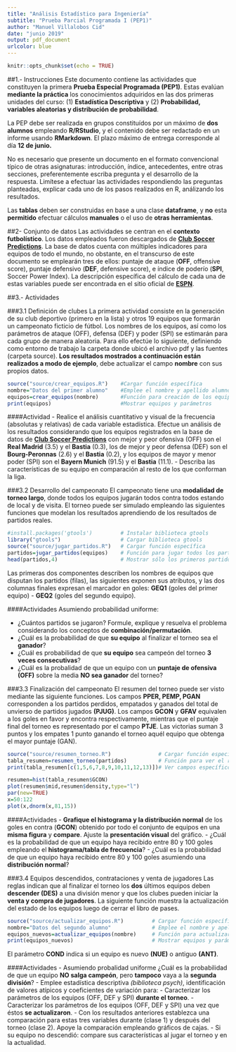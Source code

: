 ---
title: "Análisis Estadístico para Ingeniería"
subtitle: "Prueba Parcial Programada I (PEP1)"
author: "Manuel Villalobos Cid"
date: "junio 2019"
output: pdf_document
urlcolor: blue
---

```{r setup, include=FALSE}
knitr::opts_chunk$set(echo = TRUE)
```

##1.- Instrucciones
Este documento contiene las actividades que constituyen la primera **Prueba Especial Programada (PEP1)**.
Estas evalúan **mediante la práctica** los conocimientos adquiridos en las dos primeras unidades del curso: (1) **Estadística Descriptiva** y (2) **Probabilidad, variables aleatorias y distribución de probabilidad**.

La PEP debe ser realizada en grupos constituídos por un máximo de **dos alumnos** empleando **R/RStudio**, y el contenido debe ser redactado en un informe usando **RMarkdown**. El plazo máximo de entrega corresponde al día **12 de junio.**

No es necesario que presente un documento en el formato convencional típico de otras asignaturas: introducción, índice, antecedentes, entre otras secciones, preferentemente escriba pregunta y el desarrollo de la respuesta. Limítese a efectuar las actividades respondiendo las preguntas planteadas, explicar cada uno de los pasos realizados en R, análizando los resultados. 

Las **tablas** deben ser construidas en base a una clase **dataframe**, y **no** esta **permitido** efectuar cálculos **manuales** o el uso de **otras herramientas**.

##2- Conjunto de datos
Las actividades se centran en el **contexto futbolístico**. Los datos empleados fueron descargados de [**Club Soccer Predictions**](https://projects.fivethirtyeight.com/soccer-predictions/). La base de datos cuenta con múltiples indicadores para equipos de todo el mundo, no obstante, en el transcurso de este documento se emplearán tres de ellos: puntaje de ataque (**OFF**, offensive score),  puntaje defensivo (**DEF**, defensive score), e índice de poderío (**SPI**, Soccer Power Index). La descripción específica del cálculo de cada una de estas variables puede ser encontrada en el sitio oficial de [**ESPN**](http://www.espn.com/world-cup/story/_/id/4447078/ce/us/guide-espn-spi-ratings).



##3.- Actividades

###3.1 Definición de clubes
La primera actividad consiste en la generación de su club deportivo (primero en la lista) y otros 19 equipos que formarán un campeonato ficticio de fútbol. Los nombres de los equipos, así como los parámetros de ataque (OFF), defensa (DEF) y poder (SPI) se estimarán para cada grupo de manera aleatoria. Para ello efectúe lo siguiente, definiendo como entorno de trabajo la carpeta donde ubicó el archivo pdf y las fuentes (carpeta source). **Los resultados mostrados a continuación están realizados a modo de ejemplo**, debe actualizar el campo **nombre** con sus propios datos.

\newpage
```{r}
source("source/crear_equipos.R")    #Cargar función específica
nombre="Datos del primer alumno"    #Emplee el nombre y apellido alumno 1
equipos=crear_equipos(nombre)       #Función para creación de los equipos
print(equipos)                      #Mostrar equipos y parámetros
```

####Actividad
- Realice el análisis cuantitativo y visual de la frecuencia (absolutas y relativas) de cada variable estadística. Efectue un análisis de los resultados considerando que los equipos registrados en la base de datos de [**Club Soccer Predictions**](https://projects.fivethirtyeight.com/soccer-predictions/) con mejor y peor ofensiva (OFF) son el **Real Madrid** (3.5) y el **Bastia** (0.3), los de mejor y peor defensa (DEF) son el **Bourg-Peronnas** (2.6) y el **Bastia** (0.2), y los equipos de mayor y menor poder (SPI) son el **Bayern Munich** (91.5) y el **Bastia** (11.1).
- Describa las características de su equipo en comparación al resto de los que conforman la liga.

###3.2 Desarrollo del campeonato
El campeonato tiene una **modalidad de torneo largo**, donde todos los equipos jugarán todos contra todos estando de local y de visita. El torneo puede ser simulado empleando las siguientes funciones que modelan los resultados aprendiendo de los resultados de partidos reales.

```{r}
#install.packages('gtools')         # Instalar biblioteca gtools
library("gtools")                   # Cargar biblioteca gtools
source("source/jugar_partidos.R")   # Cargar función específica
partidos=jugar_partidos(equipos)    # Función para jugar todos los partidos
head(partidos,4)                    # Mostrar sólo los primeros partidos
```

Las primeras dos componentes describen los nombres de equipos que disputan los partidos (filas), las siguientes exponen sus atributos, y las dos columnas finales expresan el marcador en goles: **GEQ1** (goles del primer equipo) - **GEQ2** (goles del segundo equipo).

####Actividades
Asumiendo probabilidad uniforme:

- ¿Cuántos partidos se jugaron? Formule, explique y resuelva el problema considerando los conceptos de **combinación/permutación**.
- ¿Cuál es la probabilidad de que **su equipo** al finalizar el torneo sea el **ganador**?
- ¿Cuál es probabilidad de que **su equipo** sea campeón del torneo **3 veces consecutivas**?
- ¿Cuál es la probalidad de que un equipo con un **puntaje de ofensiva (OFF)** sobre la media **NO sea ganador** del torneo?

###3.3 Finalización del campeonato
El resumen del torneo puede ser visto mediante las siguiente funciones. Los campos **PPER, PEMP, PGAN** corresponden a los partidos perdidos, empatados y ganados del total de unvierso de partidos jugados **(PJUG)**. Los campos **GCON** y **GFAV** equivalen a los goles en favor y encontra respectivamente, mientras que el puntaje final del torneo es representado por el campo **PTJE**. Las victorias suman 3 puntos y los empates 1 punto ganando el torneo aquél equipo que obtenga el mayor puntaje (GAN). 

```{r}
source("source/resumen_torneo.R")               # Cargar función específica
tabla_resumen=resumen_torneo(partidos)          # Función para ver el resumen del torneo
print(tabla_resumen[c(1,5,6,7,8,9,10,11,12,13)])# Ver campos específicos de la tabla final
```

```{r,eval=FALSE, include=FALSE}
resumen=hist(tabla_resumen$GCON)
plot(resumen$mid,resumen$density,type="l")
par(new=TRUE)
x=50:122
plot(x,dnorm(x,81,15))
```

####Actividades
- **Grafique el histograma y la distribución normal** de los goles en contra (**GCON**) obtenido por todo el conjunto de equipos en una **misma figura** y **compare**. Ajuste la **presentación visual** del gráfico.
- ¿Cuál es la probabilidad de que un equipo haya recibido entre 80 y 100 goles empleando el **histograma/tabla de frecuencia**?
- ¿Cuál es la probabilidad de que un equipo haya recibido entre 80 y 100 goles asumiendo una **distribución normal**?

###3.4 Equipos descendidos, contrataciones y venta de jugadores
Las reglas indican que al finalizar el torneo los **dos** últimos equipos deben **descender (DES)** a una división menor y que los clubes pueden iniciar la **venta y compra de jugadores**. La siguiente función muestra la actualización del estado de los equipos luego de cerrar el libro de pases.

```{r}
source("source/actualizar_equipos.R")         # Cargar función específica
nombre="Datos del segundo alumno"             # Emplee el nombre y apellido alumno 2
equipos_nuevos=actualizar_equipos(nombre)     # Función para actualizar equipos
print(equipos_nuevos)                         # Mostrar equipos y parámetros
```
El parámetro **COND** indica si un equipo es nuevo **(NUE)** o antiguo **(ANT)**.

####Actividades
- Asumiendo probalidad uniforme ¿Cuál es la probabilidad de que un equipo **NO salga campeón**, pero **tampoco** vaya a la **segunda división**?
- Emplee estadística descriptiva *(biblioteca psych)*, identificación de valores atípicos y coeficientes de variación para:
     - Caracterizar los parámetros de los equipos (OFF, DEF y SPI) **durante el torneo**.
     - Caracterizar los parámetros de los equipos (OFF, DEF y SPI) una vez que éstos **se actualizaron**.
- Con los resultados anteriores establezca una comparación para estas tres variables durante (clase 1) y después del torneo (clase 2). Apoye la comparación empleando gráficos de cajas.
- Si su equipo no descendió: compare sus características al jugar el torneo y en la actualidad.



